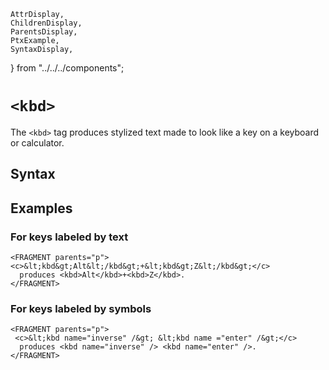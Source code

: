     AttrDisplay,
    ChildrenDisplay,
    ParentsDisplay,
    PtxExample,
    SyntaxDisplay,
} from "../../../components";

# `<kbd>`

The `<kbd>` tag produces stylized text made to look like a key on a keyboard or calculator.

## Syntax

<SyntaxDisplay name="kbd" />

## Examples

### For keys labeled by text

```ptx-example
<FRAGMENT parents="p">
<c>&lt;kbd&gt;Alt&lt;/kbd&gt;+&lt;kbd&gt;Z&lt;/kbd&gt;</c>
  produces <kbd>Alt</kbd>+<kbd>Z</kbd>.
</FRAGMENT>
```

### For keys labeled by symbols

```ptx-example
<FRAGMENT parents="p">
 <c>&lt;kbd name="inverse" /&gt; &lt;kbd name ="enter" /&gt;</c>
  produces <kbd name="inverse" /> <kbd name="enter" />.
</FRAGMENT>
```
